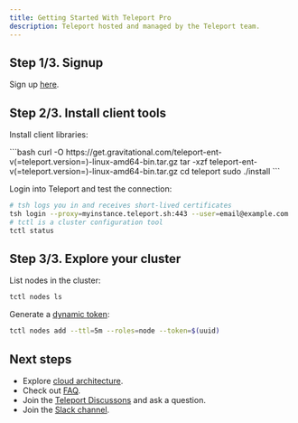 ```yaml
---
title: Getting Started With Teleport Pro
description: Teleport hosted and managed by the Teleport team.
---
```


## Step 1/3. Signup

Sign up [here](https://goteleport.com/get-started/).

## Step 2/3. Install client tools

Install client libraries:

<Tabs>
  <TabItem label="Linux">
    ```bash
    curl -O https://get.gravitational.com/teleport-ent-v(=teleport.version=)-linux-amd64-bin.tar.gz
    tar -xzf teleport-ent-v(=teleport.version=)-linux-amd64-bin.tar.gz
    cd teleport
    sudo ./install
    ```
  </TabItem>
</Tabs>

Login into Teleport and test the connection:

```bash
# tsh logs you in and receives short-lived certificates
tsh login --proxy=myinstance.teleport.sh:443 --user=email@example.com
# tctl is a cluster configuration tool
tctl status
```

## Step 3/3. Explore your cluster

List nodes in the cluster:

```bash
tctl nodes ls
```

Generate a [dynamic token](../admin-guide.mdx#short-lived-dynamic-tokens):

```bash
tctl nodes add --ttl=5m --roles=node --token=$(uuid)
```

## Next steps

- Explore [cloud architecture](./architecture.mdx).
- Check out [FAQ](./faq.mdx).
- Join the [Teleport Discussons](https://github.com/gravitational/teleport/discussions) and ask a question.
- Join the [Slack channel](https://goteleport.com/slack).
